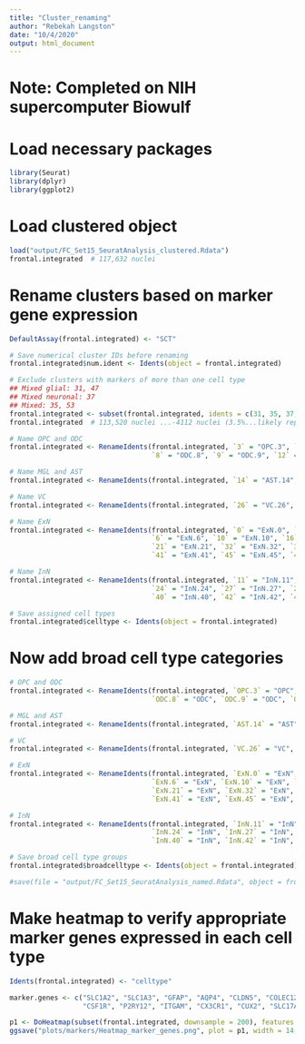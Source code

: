 ```yaml
---
title: "Cluster_renaming"
author: "Rebekah Langston"
date: "10/4/2020"
output: html_document
---
```


# Note: Completed on NIH supercomputer Biowulf

# Load necessary packages
```r
library(Seurat)
library(dplyr)
library(ggplot2)
```

# Load clustered object
```r
load("output/FC_Set15_SeuratAnalysis_clustered.Rdata")
frontal.integrated  # 117,632 nuclei
```

# Rename clusters based on marker gene expression
```r
DefaultAssay(frontal.integrated) <- "SCT"

# Save numerical cluster IDs before renaming
frontal.integrated$num.ident <- Idents(object = frontal.integrated)

# Exclude clusters with markers of more than one cell type
## Mixed glial: 31, 47
## Mixed neuronal: 37
## Mixed: 35, 53
frontal.integrated <- subset(frontal.integrated, idents = c(31, 35, 37, 47, 53), invert = TRUE)
frontal.integrated  # 113,520 nuclei ...-4112 nuclei (3.5%...likely represents some doublets)

# Name OPC and ODC
frontal.integrated <- RenameIdents(frontal.integrated, `3` = "OPC.3", `44` = "OPC.44", `2` = "ODC.2", `7` = "ODC.7",
                                   `8` = "ODC.8", `9` = "ODC.9", `12` = "ODC.12", `29` = "ODC.29")

# Name MGL and AST
frontal.integrated <- RenameIdents(frontal.integrated, `14` = "AST.14", `15` = "AST.15", `18` = "AST.18", `13` = "MGL.13", `25` = "MGL.25")

# Name VC 
frontal.integrated <- RenameIdents(frontal.integrated, `26` = "VC.26", `30` = "VC.30", `46` = "VC.46", `49` = "VC.49")

# Name ExN
frontal.integrated <- RenameIdents(frontal.integrated, `0` = "ExN.0", `1` = "ExN.1", `4` = "ExN.4", `5` = "ExN.5",
                                   `6` = "ExN.6", `10` = "ExN.10", `16` = "ExN.16", `17` = "ExN.17", `19` = "ExN.19", 
                                   `21` = "ExN.21", `32` = "ExN.32", `33` = "ExN.33", `34` = "ExN.34", `39` = "ExN.39", 
                                   `41` = "ExN.41", `45` = "ExN.45", `48` = "ExN.48", `52` = "ExN.52")

# Name InN
frontal.integrated <- RenameIdents(frontal.integrated, `11` = "InN.11", `20` = "InN.20", `22` = "InN.22", `23` = "InN.23", 
                                   `24` = "InN.24", `27` = "InN.27", `28` = "InN.28", `36` = "InN.36", `38` = "InN.38", 
                                   `40` = "InN.40", `42` = "InN.42", `43` = "InN.43", `50` = "InN.50", `51` = "InN.51")

# Save assigned cell types
frontal.integrated$celltype <- Idents(object = frontal.integrated)
```

# Now add broad cell type categories
```r
# OPC and ODC
frontal.integrated <- RenameIdents(frontal.integrated, `OPC.3` = "OPC", `OPC.44` = "OPC", `ODC.2` = "ODC", `ODC.7` = "ODC",
                                   `ODC.8` = "ODC", `ODC.9` = "ODC", `ODC.12` = "ODC", `ODC.29` = "ODC")

# MGL and AST
frontal.integrated <- RenameIdents(frontal.integrated, `AST.14` = "AST", `AST.15` = "AST", `AST.18` = "AST", `MGL.13` = "MGL", `MGL.25` = "MGL")

# VC
frontal.integrated <- RenameIdents(frontal.integrated, `VC.26` = "VC", `VC.30` = "VC", `VC.46` = "VC", `VC.49` = "VC")

# ExN
frontal.integrated <- RenameIdents(frontal.integrated, `ExN.0` = "ExN", `ExN.1` = "ExN", `ExN.4` = "ExN", `ExN.5` = "ExN",
                                   `ExN.6` = "ExN", `ExN.10` = "ExN", `ExN.16` = "ExN", `ExN.17` = "ExN", `ExN.19` = "ExN", 
                                   `ExN.21` = "ExN", `ExN.32` = "ExN", `ExN.33` = "ExN", `ExN.34` = "ExN", `ExN.39` = "ExN", 
                                   `ExN.41` = "ExN", `ExN.45` = "ExN", `ExN.48` = "ExN", `ExN.52` = "ExN")

# InN
frontal.integrated <- RenameIdents(frontal.integrated, `InN.11` = "InN", `InN.20` = "InN", `InN.22` = "InN", `InN.23` = "InN", 
                                   `InN.24` = "InN", `InN.27` = "InN", `InN.28` = "InN", `InN.36` = "InN", `InN.38` = "InN", 
                                   `InN.40` = "InN", `InN.42` = "InN", `InN.43` = "InN", `InN.50` = "InN", `InN.51` = "InN")

# Save broad cell type groups
frontal.integrated$broadcelltype <- Idents(object = frontal.integrated)

#save(file = "output/FC_Set15_SeuratAnalysis_named.Rdata", object = frontal.integrated)
```

# Make heatmap to verify appropriate marker genes expressed in each cell type
```r
Idents(frontal.integrated) <- "celltype"

marker.genes <- c("SLC1A2", "SLC1A3", "GFAP", "AQP4", "CLDN5", "COLEC12", "OLIG2", "PDGFRA", "VCAN", "PLP1", "MOBP", "ST18", 
                  "CSF1R", "P2RY12", "ITGAM", "CX3CR1", "CUX2", "SLC17A7", "RORB", "THEMIS", "GAD1", "SST", "VIP", "PVALB")

p1 <- DoHeatmap(subset(frontal.integrated, downsample = 200), features = marker.genes, size = 3, draw.lines = F)
ggsave("plots/markers/Heatmap_marker_genes.png", plot = p1, width = 14, height = 6)
```

